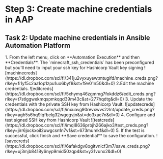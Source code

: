 # Step 3: Create machine credentials in AAP
## Task 2: Update machine credentials in Ansible Automation Platform
<Task id="configure_machine_creds">
1. From the left menu, click on **Automation Execution** and then **Credentials**. The `minecraft_ssh_credentials` has been preconfigured but you'll need to input your ssh key for Hashicorp Vault key signing
![machinecreds](https://dl.dropbox.com/scl/fi/341ju2vyxuyewtmtugifd/machine_creds.png?rlkey=fi1yf5c2aa1op1zpu1uo6byf8&st=f9v01n50&dl=0)
2.Edit the machine credentials.
![editcreds](https://dl.dropbox.com/scl/fi/5xhymq46zgmmg7fokddz6/edit_creds.png?rlkey=t7stlggwekmqspmkqqd39m43c&st=277hqdtg&dl=0)
3. Update the credentials with the private SSH key from Hashicorp Vault.
![updatecreds](https://dl.dropbox.com/scl/fi/inxuavg90revxwvs2zlnt/update_creds.png?rlkey=agh5s6hq9lqfbelg32wgegvjn&st=do3xae7n&dl=0)
4. Configure and test signed SSH key from Hashicorp Vault
![testcreds](https://dl.dropbox.com/scl/fi/imql8636prbjh266ajko3/test_creds.png?rlkey=jirr6jockxoil2uwgcsn1n7v1&st=673mumkf&dl=0)
5. If the test is successful, click finish and **Save credential** to save the configuration.
![savecreds](https://dl.dropbox.com/scl/fi/6afakdgv8ogitvnicf3m7/save_creds.png?rlkey=uj3mjb8418y6nyp9mid50zqp4&st=y31vunx2&dl=0)
</Task>